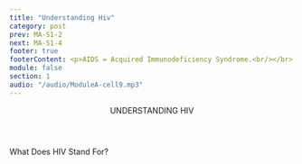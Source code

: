 ```yaml
---
title: "Understanding Hiv"
category: post
prev: MA-S1-2
next: MA-S1-4
footer: true
footerContent: <p>AIDS = Acquired Immunodeficiency Syndrome.<br/></br> <span class='font-bold'> References&#58; 1. </span> United Nations Programme on HIV/AIDS. Basic Facts. Accessed May 19, 2022. https://www.United Nations Programme on HIV/AIDS.org/en/frequently-asked-questions-about-hiv-and-aids#:~:text=HIV%20is%20a%20retrovirus%20that,immune%20system%2C%20leading%20to%20immunodeficiency <b>2</b>. National Institutes of Health. HIV and AIDS&#58; The Basics. August 16, 2021. Accessed May 19, 2022. https://hivinfo.nih.gov/understanding-hiv/fact-sheets/hiv-and-aids-basics </p>
module: false
section: 1
audio: "/audio/ModuleA-cell9.mp3"
---
```


<Header title="ok">
  UNDERSTANDING <span className="text-red">HIV</span>
</Header>

<SubHeader>What Does HIV Stand For?</SubHeader>

<LetterBig letters="HIV" red />
<LetterSmall letters="Human,Immunodeficiency,Virus" />

<SingleLayout center>
  <List
    raw
    type="simple"
    list="HIV makes it hard for people to fight off diseases or infections<sup>1</sup>
    There is currently no cure for HIV, but with proper medical care, HIV can be controlled<sup>1</sup>
    People with HIV who get effective HIV treatment can live long, healthy lives and protect their partners<sup>1</sup>
    If not treated, HIV can progress to AIDS<sup>2</sup>"
  />
</SingleLayout>
